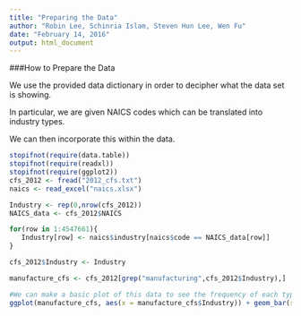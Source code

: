 ---
title: "Preparing the Data"
author: "Robin Lee, Schinria Islam, Steven Hun Lee, Wen Fu"
date: "February 14, 2016"
output: html_document
---

###How to Prepare the Data

We use the provided data dictionary in order to decipher what the data set is showing.

In particular, we are given NAICS codes which can be translated into industry types.

We can then incorporate this within the data.

```{r}
stopifnot(require(data.table))
stopifnot(require(readxl))
stopifnot(require(ggplot2))
cfs_2012 <- fread("2012_cfs.txt")
naics <- read_excel("naics.xlsx")

Industry <- rep(0,nrow(cfs_2012))
NAICS_data <- cfs_2012$NAICS

for(row in 1:4547661){
   Industry[row] <- naics$industry[naics$code == NAICS_data[row]]
}

cfs_2012$Industry <- Industry

manufacture_cfs <- cfs_2012[grep("manufacturing",cfs_2012$Industry),]

#We can make a basic plot of this data to see the frequency of each type of manufacturing
ggplot(manufacture_cfs, aes(x = manufacture_cfs$Industry)) + geom_bar(stat = "count") + theme(axis.text.x = element_text(angle=90, hjust=1, vjust=0.5, size=9))

```

